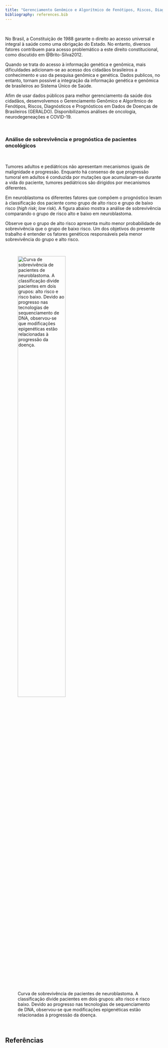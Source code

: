 ```yaml
---
title: "Gerenciamento Genômico e Algorítmico de Fenótipos, Riscos, Diagnósticos e Prognósticos em Dados de Doenças de Brasileiros"
bibliography: references.bib
---
```


\

No Brasil, a Constituição de 1988 garante o direito ao acesso universal e integral à saúde como uma obrigação do Estado. No entanto, diversos fatores contribuem para acesso problemático a este direito constitucional, como discutido em @Brito-Silva2012.

Quando se trata do acesso à informação genética e genômica, mais dificuldades adicionam-se ao acesso dos cidadãos brasileiros a conhecimento e uso da pesquisa genômica e genética. Dados publicos, no entanto, tornam possível a integração da informação genética e genômica de brasileiros ao Sistema Único de Saúde. 

Afim de usar dados públicos para melhor gerenciamento da saúde dos cidadãos, desenvolvemos o Gerenciamento Genômico e Algorítmico de Fenótipos, Riscos, Diagnósticos e Prognósticos em Dados de Doenças de Brasileiros (GERALDO). Disponibilizamos análises de oncologia, neurodegeneações e COVID-19.

\
  
### Análise de sobrevivência e prognóstica de pacientes oncológicos

\

Tumores adultos e pediátricos não apresentam mecanismos iguais de malignidade e progressão. Enquanto há consenso de que progressão tumoral em adultos é conduzida por mutações que acumularam-se durante a vida do paciente, tumores pediátricos são dirigidos por mecanismos diferentes. 

Em neuroblastoma os diferentes fatores que compõem o prognóstico levam à classificação dos paciente como grupo de alto risco e grupo de baixo risco (*high risk*; *low risk*). A figura abaixo mostra a análise de sobrevivência comparando o grupo de risco alto e baixo em neuroblastoma. 

Observe que o grupo de alto risco apresenta muito menor probabilidade de sobrevivência que o grupo de baixo risco. Um dos objetivos do presente trabalho é entender os fatores genéticos responsáveis pela menor sobrevivência do grupo e alto risco.

\

![Curva de sobrevivência de pacientes de neuroblastoma. A classificação divide pacientes em dois grupos: alto risco e  risco baixo. Devido ao progresso nas tecnologias de sequenciamento de DNA, observou-se que modificações epigenéticas estão relacionadas à progressão da doença.](../figures/os_survival_figure.png){width=60%}

\

## Referências

\

<div id="refs"></div>